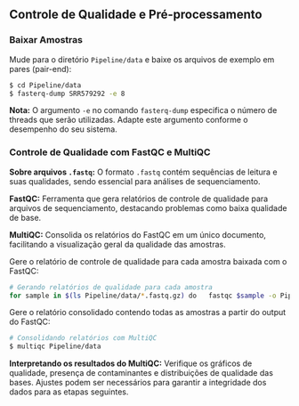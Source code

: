 ## Controle de Qualidade e Pré-processamento

### Baixar Amostras
Mude para o diretório `Pipeline/data` e baixe os arquivos de exemplo em pares (pair-end):
```bash
$ cd Pipeline/data
$ fasterq-dump SRR579292 -e 8
```

**Nota:** O argumento `-e` no comando `fasterq-dump` especifica o número de threads que serão utilizadas. Adapte este argumento conforme o desempenho do seu sistema.

### Controle de Qualidade com FastQC e MultiQC

**Sobre arquivos `.fastq`:** O formato `.fastq` contém sequências de leitura e suas qualidades, sendo essencial para análises de sequenciamento.

**FastQC:** Ferramenta que gera relatórios de controle de qualidade para arquivos de sequenciamento, destacando problemas como baixa qualidade de base.

**MultiQC:** Consolida os relatórios do FastQC em um único documento, facilitando a visualização geral da qualidade das amostras.

Gere o relatório de controle de qualidade para cada amostra baixada com o FastQC:

```bash
# Gerando relatórios de qualidade para cada amostra
for sample in $(ls Pipeline/data/*.fastq.gz) do   fastqc $sample -o Pipeline/data done
```

Gere o relatório consolidado contendo todas as amostras a partir do output do FastQC:

```bash
# Consolidando relatórios com MultiQC 
$ multiqc Pipeline/data
```

**Interpretando os resultados do MultiQC:** Verifique os gráficos de qualidade, presença de contaminantes e distribuições de qualidade das bases. Ajustes podem ser necessários para garantir a integridade dos dados para as etapas seguintes.